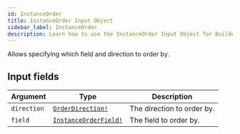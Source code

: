 ```yaml
---
id: InstanceOrder
title: InstanceOrder Input Object
sidebar_label: InstanceOrder
description: Learn how to use the InstanceOrder Input Object for Builder's API.
---
```


Allows specifying which field and direction to order by.

## Input fields

| Argument    | Type                                                            | Description                |
| ----------- | --------------------------------------------------------------- | -------------------------- |
| `direction` | [`OrderDirection!`](/self-managed/composer/builder/api/schema/enum/OrderDirection.mdx)         | The direction to order by. |
| `field`     | [`InstanceOrderField!`](/self-managed/composer/builder/api/schema/enum/InstanceOrderField.mdx) | The field to order by.     |
